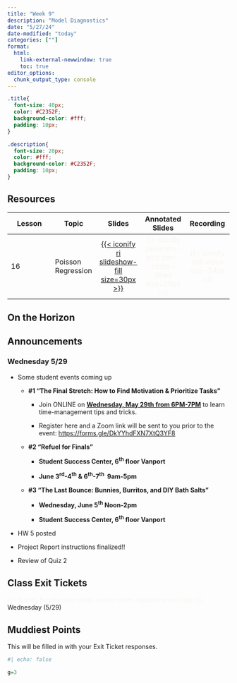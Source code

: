 ```yaml
---
title: "Week 9"
description: "Model Diagnostics"
date: "5/27/24"
date-modified: "today"
categories: [""]
format: 
  html:
    link-external-newwindow: true
    toc: true
editor_options: 
  chunk_output_type: console
---
```


```css
.title{
  font-size: 40px;
  color: #C2352F;
  background-color: #fff;
  padding: 10px;
}

.description{
  font-size: 20px;
  color: #fff;
  background-color: #C2352F;
  padding: 10px;
}
```

## Resources

| Lesson | Topic              |                                                               Slides                                                               |                                  Annotated Slides                                  |                           Recording                           |
|---------------|---------------|:-------------:|:-------------:|:-------------:|
| 16     | Poisson Regression | [[{{< iconify ri slideshow-fill size=30px >}}](/lectures/16_Poisson_regression/16_Poisson_regression.qmd)]{style="color:#f8f5f0;"} | [{{< iconify pepicons-pop pen-circle-filled size=29px >}}]{style="color:#f8f5f0;"} | [{{< iconify mdi video size=34px >}}]{style="color:#f8f5f0;"} |

## On the Horizon

## Announcements

### Wednesday 5/29

-   Some student events coming up

    -   **#1 “The Final Stretch: How to Find Motivation & Prioritize Tasks”**

        -   Join ONLINE on [**Wednesday, May 29th from 6PM-7PM**]{.underline} to learn time-management tips and tricks.  

        -   Register here and a Zoom link will be sent to you prior to the event: [https://forms.gle/DkYYhdFXN7XtQ3YF8](#0 "https://urldefense.com/v3/__https:/forms.gle/DkYYhdFXN7XtQ3YF8__;!!Mi0JBg!O3aH8xf0FmywAbLS4xx0ioLjMcOygWvFrWb3Ft6hXlx0CYDEKDfa08fGJ-cG8O73ciewShoBUnJLLGM$") 

    -   **#2 “Refuel for Finals”**

        -   **Student Success Center, 6^th^ floor Vanport**

        -   **June 3^rd^-4^th^ & 6^th^-7^th^  9am-5pm**

    -   **#3 “The Last Bounce: Bunnies, Burritos, and DIY Bath Salts”**

        -   **Wednesday, June 5^th^ Noon-2pm**

        -   **Student Success Center, 6^th^ floor Vanport**

-   HW 5 posted

-   Project Report instructions finalized!!

-   Review of Quiz 2

## Class Exit Tickets

[{{< iconify healthicons health-worker-form-negative size=30px >}}]{style="color:#f8f5f0;"} Wednesday (5/29)

## Muddiest Points

This will be filled in with your Exit Ticket responses.

```r
#| echo: false

g=3
```
